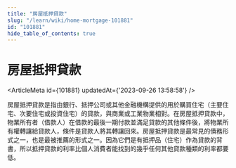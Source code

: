 ```yaml
---
title: "房屋抵押貸款"
slug: "/learn/wiki/home-mortgage-101881"
id: "101881"
hide_table_of_contents: true
---
```



# 房屋抵押貸款

<ArticleMeta id={101881} updatedAt={'2023-09-26 13:58:58'} />
<div className='border-solid border-b border-t-0 my-4 border-[var(--ifm-color-gray-300)]' />

房屋抵押貸款是指由銀行、抵押公司或其他金融機構提供的用於購買住宅（主要住宅、次要住宅或投資住宅）的貸款，與商業或工業物業相對。在房屋抵押貸款中，物業所有者（借款人）在借款的最後一期付款並滿足貸款的其他條件後，將物業所有權轉讓給貸款人，條件是貸款人將其轉讓回來。房屋抵押貸款是最常見的債務形式之一，也是最被推薦的形式之一。因為它們是有抵押品（住宅）作為貸款的背書，所以抵押貸款的利率比個人消費者能找到的幾乎任何其他貸款種類的利率都要低。
